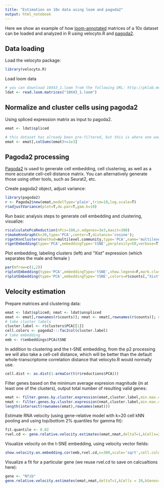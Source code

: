 ```yaml
---
title: "Estimation on 10x data using loom and pagoda2"
output: html_notebook
---
```


Here we show an example of how [loom-annotated](http://velocyto.org/velocyto.py/tutorial/index.html#running-the-cli) matrices of a 10x dataset can be loaded and analyzed in R using velocyto.R and [pagoda2](https://github.com/hms-dbmi/pagoda2).


## Data loading

Load the velocyto package:
```r
library(velocyto.R)
```


Load loom data
```r
# you can download 10X43_1.loom from the following URL: http://pklab.med.harvard.edu/velocyto/DG1/10X43_1.loom
ldat <- read.loom.matrices("10X43_1.loom")
```

## Normalize and cluster cells using pagoda2
Using spliced expression matrix as input to pagoda2.
```r
emat <- ldat$spliced

# this dataset has already been pre-filtered, but this is where one woudl do some filtering
emat <- emat[,colSums(emat)>=1e3]
```

## Pagoda2 processing

[Pagoda2](https://github.com/hms-dbmi/pagoda2) is used to generate cell embedding, cell clustering, as well as a more accurate cell-cell distance matrix. You can alternatively generate those using other tools, such as Seurat2, etc.

Create pagoda2 object, adjust variance:
```r
library(pagoda2)
r <- Pagoda2$new(emat,modelType='plain',trim=10,log.scale=T)
r$adjustVariance(plot=T,do.par=T,gam.k=10)
```

Run basic analysis steps to generate cell embedding and clustering, visualize:
```r
r$calculatePcaReduction(nPcs=100,n.odgenes=3e3,maxit=300)
r$makeKnnGraph(k=30,type='PCA',center=T,distance='cosine');
r$getKnnClusters(method=multilevel.community,type='PCA',name='multilevel')
r$getEmbedding(type='PCA',embeddingType='tSNE',perplexity=50,verbose=T)
```

Plot embedding, labeling clusters (left) and "Xist" expression (which separates the male and female )
```r
par(mfrow=c(1,2))
r$plotEmbedding(type='PCA',embeddingType='tSNE',show.legend=F,mark.clusters=T,min.group.size=10,shuffle.colors=F,mark.cluster.cex=1,alpha=0.3,main='cell clusters')
r$plotEmbedding(type='PCA',embeddingType='tSNE',colors=r$counts[,"Xist"],main='Xist')  

```

## Velocity estimation

Prepare matrices and clustering data:
```r
emat <- ldat$spliced; nmat <- ldat$unspliced
emat <- emat[,rownames(r$counts)]; nmat <- nmat[,rownames(r$counts)]; # restrict to cells that passed p2 filter
# take cluster labels
cluster.label <- r$clusters$PCA[[1]]
cell.colors <- pagoda2:::fac2col(cluster.label)
# take embedding
emb <- r$embeddings$PCA$tSNE
```


In addition to clustering and the t-SNE embedding, from the p2 processing we will also take a cell-cell distance, which will be better than the default whole-transcriptome correlation distance that velocyto.R would normally use.
```r
cell.dist <- as.dist(1-armaCor(t(r$reductions$PCA)))
```

Filter genes based on the minimum average expresion magnitude (in at least one of the clusters), output total number of resulting valid genes:
```r
emat <- filter.genes.by.cluster.expression(emat,cluster.label,min.max.cluster.average = 0.5)
nmat <- filter.genes.by.cluster.expression(nmat,cluster.label,min.max.cluster.average = 0.05)
length(intersect(rownames(emat),rownames(emat)))
```

Estimate RNA velocity (using gene-relative model with k=20 cell kNN pooling and using top/bottom 2% quantiles for gamma fit):
```r
fit.quantile <- 0.02
rvel.cd <- gene.relative.velocity.estimates(emat,nmat,deltaT=1,kCells=20,cell.dist=cell.dist,fit.quantile=fit.quantile)
```


Visualize velocity on the t-SNE embedding, using velocity vector fields:
```r
show.velocity.on.embedding.cor(emb,rvel.cd,n=300,scale='sqrt',cell.colors=ac(cell.colors,alpha=0.5),cex=0.8,arrow.scale=5,show.grid.flow=TRUE,min.grid.cell.mass=0.5,grid.n=40,arrow.lwd=1,do.par=F,cell.border.alpha = 0.1)
```


Visualize a fit for a particular gene (we reuse rvel.cd to save on calcualtions here):
```r
gene <- "Nfib"
gene.relative.velocity.estimates(emat,nmat,deltaT=1,kCells = 20,kGenes=1,fit.quantile=fit.quantile,cell.emb=emb,cell.colors=cell.colors,cell.dist=cell.dist,show.gene=gene,old.fit=rvel.cd,do.par=T)
```
